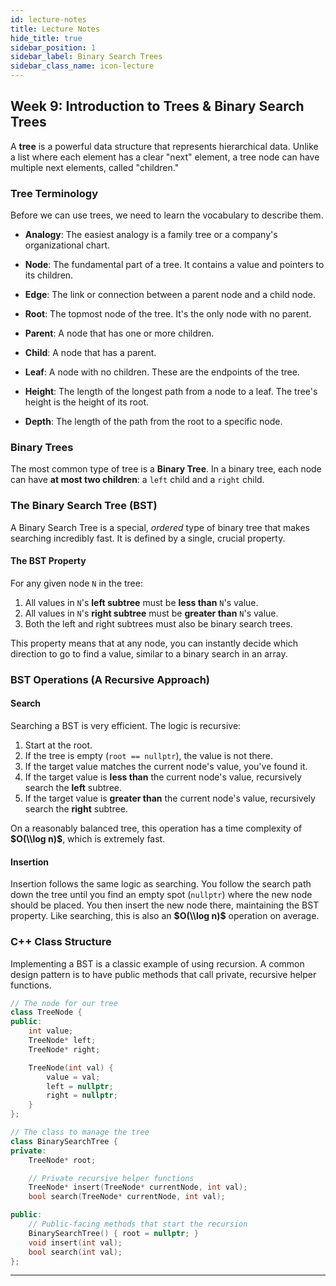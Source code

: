 ```yaml
---
id: lecture-notes
title: Lecture Notes
hide_title: true
sidebar_position: 1
sidebar_label: Binary Search Trees
sidebar_class_name: icon-lecture
---
```


<ModuleBanner />


## **Week 9: Introduction to Trees & Binary Search Trees**

A **tree** is a powerful data structure that represents hierarchical data. Unlike a list where each element has a clear "next" element, a tree node can have multiple next elements, called "children."

### **Tree Terminology**

Before we can use trees, we need to learn the vocabulary to describe them.

  * **Analogy**: The easiest analogy is a family tree or a company's organizational chart.

  * **Node**: The fundamental part of a tree. It contains a value and pointers to its children.

  * **Edge**: The link or connection between a parent node and a child node.

  * **Root**: The topmost node of the tree. It's the only node with no parent.

  * **Parent**: A node that has one or more children.

  * **Child**: A node that has a parent.

  * **Leaf**: A node with no children. These are the endpoints of the tree.

  * **Height**: The length of the longest path from a node to a leaf. The tree's height is the height of its root.

  * **Depth**: The length of the path from the root to a specific node.

### **Binary Trees**

The most common type of tree is a **Binary Tree**. In a binary tree, each node can have **at most two children**: a `left` child and a `right` child.

### **The Binary Search Tree (BST)**

A Binary Search Tree is a special, *ordered* type of binary tree that makes searching incredibly fast. It is defined by a single, crucial property.

#### **The BST Property**

For any given node `N` in the tree:

1.  All values in `N`'s **left subtree** must be **less than** `N`'s value.
2.  All values in `N`'s **right subtree** must be **greater than** `N`'s value.
3.  Both the left and right subtrees must also be binary search trees.

This property means that at any node, you can instantly decide which direction to go to find a value, similar to a binary search in an array.

### **BST Operations (A Recursive Approach)**

#### **Search**

Searching a BST is very efficient. The logic is recursive:

1.  Start at the root.
2.  If the tree is empty (`root == nullptr`), the value is not there.
3.  If the target value matches the current node's value, you've found it.
4.  If the target value is **less than** the current node's value, recursively search the **left** subtree.
5.  If the target value is **greater than** the current node's value, recursively search the **right** subtree.

On a reasonably balanced tree, this operation has a time complexity of **$O(\\log n)$**, which is extremely fast.

#### **Insertion**

Insertion follows the same logic as searching. You follow the search path down the tree until you find an empty spot (`nullptr`) where the new node should be placed. You then insert the new node there, maintaining the BST property. Like searching, this is also an **$O(\\log n)$** operation on average.

### **C++ Class Structure**

Implementing a BST is a classic example of using recursion. A common design pattern is to have public methods that call private, recursive helper functions.

```cpp
// The node for our tree
class TreeNode {
public:
    int value;
    TreeNode* left;
    TreeNode* right;

    TreeNode(int val) {
        value = val;
        left = nullptr;
        right = nullptr;
    }
};

// The class to manage the tree
class BinarySearchTree {
private:
    TreeNode* root;

    // Private recursive helper functions
    TreeNode* insert(TreeNode* currentNode, int val);
    bool search(TreeNode* currentNode, int val);

public:
    // Public-facing methods that start the recursion
    BinarySearchTree() { root = nullptr; }
    void insert(int val);
    bool search(int val);
};
```

-----
